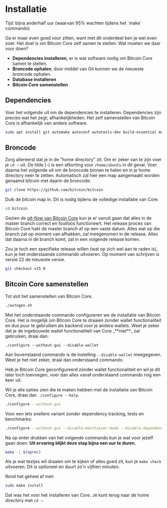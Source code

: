 
# Installatie

<Callout emoji="&#x2139;">
Tijd: bijna anderhalf uur (waarvan 95% wachten tijdens het `make` commando)
</Callout>

Ga er maar even goed voor zitten, want met dit onderdeel ben je wel even zoet. Het doel is om Bitcoin Core zelf samen te stellen. Wat moeten we daar voor doen?

* **Dependencies installeren**, er is wat software nodig om Bitcoin Core samen te stellen.
* **Broncode ophalen**, door middel van Git kunnen we de nieuwste broncode ophalen.
* **Database installeren**
* **Bitcoin Core samenstellen**

## Dependencies

Voer het volgende uit om de dependencies te installeren. Dependencies zijn precies wat het zegt; afhankelijkheden. Het zelf samenstellen van Bitcoin Core is afhankelijk van andere software.

```bash
sudo apt install git automake autoconf autotools-dev build-essential make pkg-config protobuf-compiler libminiupnpc-dev libprotobuf-dev libdb++-dev libzmq3-dev libsqlite3-dev libboost-thread-dev libboost-test-dev libboost-all-dev libevent-dev libtool libssl-dev libboost-system-dev libboost-filesystem-dev -y
```

## Broncode

Zorg allereerst dat je in de "home directory" zit. Om er zeker van te zijn voer je `cd ~` uit. De tilde \(`~`\) is een afkorting voor `/home/ubuntu` in dit geval. Voer daarna het volgende uit om de broncode binnen te halen en in je home directory neer te zetten. Automatisch zal hier een map aangemaakt worden genaamd bitcoin met daarin de broncode.

```bash
git clone https://github.com/bitcoin/bitcoin
```

Duik de bitcoin map in. Dit is nodig tijdens de volledige installatie van Core.

```bash
cd bitcoin
```

Gezien de [git-flow van Bitcoin Core](https://github.com/bitcoin/bitcoin/blob/master/CONTRIBUTING.md#decision-making-process) kun je er vanuit gaan dat alles in de master branch correct en foutloos functioneert. Het release proces van Bitcoin Core hakt de master branch af op een vaste datum. Alles wat op die branch zat op moment van afhakken, zal meegenomen in de release. Alles dat daarna in de branch komt, zal in een volgende release komen.

Zou je toch een specifieke release willen \(wat op zich wel aan te raden is\), kun je het onderstaande commando uitvoeren. Op moment van schrijven is versie 22 de nieuwste versie.

```bash
git checkout v25.0
```

## Bitcoin Core samenstellen

Tot slot het samenstellen van Bitcoin Core.

```bash
./autogen.sh
```

<Callout emoji="&#x2139;">
Met het onderstaande commando configureren we de installatie van Bitcoin Core. Het is mogelijk om Bitcoin Core te draaien zonder wallet functionaliteit en dus puur te gebruiken als backend voor je andere wallets. Weet je zeker dat je de ingebouwde wallet functionaliteit van Core _**niet**_ zal gebruiken, draai dan:

`./configure --without-gui --disable-wallet`

Aan bovenstaand commando is de instelling `--disable-wallet` meegegeven. Weet je het niet zeker, draai dan onderstaand commando.

Heb je Bitcoin Core geconfigureerd zónder wallet functionaliteit en wil je dit later toch toevoegen, voer dan alles vanaf onderstaand commando nóg een keer uit.
</Callout>

Wil je alle opties zien die te maken hebben met de installatie van Bitcoin Core, draai dan `./configure --help`.

```bash
./configure --without-gui
```

Voor een iets snellere variant zonder dependency tracking, tests en benchmarks:

```bash
./configure --without-gui --disable-maintainer-mode --disable-dependency-tracking --disable-tests --disable-gui-tests --disable-bench BDB_LIBS="-L${BDB_PREFIX}/lib -ldb_cxx-4.8" BDB_CFLAGS="-I${BDB_PREFIX}/include"
```

Na op enter drukken van het volgende commando kun je wat voor jezelf gaan doen. **Uit ervaring blijkt deze stap bijna een uur te duren.**

```bash
make -j $(nproc)
```

Als je wat testjes wil draaien om te kijken of alles goed zit, kun je `make check` uitvoeren. Dit is optioneel en duurt zo'n vijftien minuten.

Rond het geheel af met:

```bash
sudo make install
```

Dat was het voor het installeren van Core. Je kunt terug naar de home directory met `cd ~`.